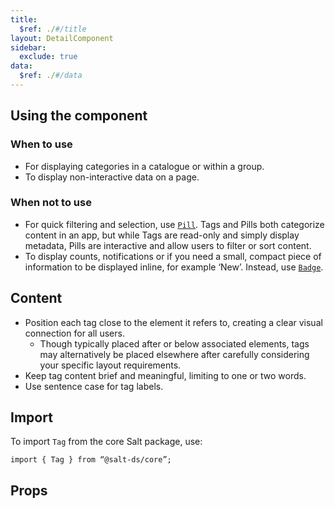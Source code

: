 ```yaml
---
title:
  $ref: ./#/title
layout: DetailComponent
sidebar:
  exclude: true
data:
  $ref: ./#/data
---
```


## Using the component

### When to use

- For displaying categories in a catalogue or within a group.
- To display non-interactive data on a page.

### When not to use

- For quick filtering and selection, use [`Pill`](/salt/components/pill). Tags and Pills both categorize content in an app, but while Tags are read-only and simply display metadata, Pills are interactive and allow users to filter or sort content.
- To display counts, notifications or if you need a small, compact piece of information to be displayed inline, for example ‘New’. Instead, use [`Badge`](/salt/components/badge).

## Content

- Position each tag close to the element it refers to, creating a clear visual connection for all users.
  - Though typically placed after or below associated elements, tags may alternatively be placed elsewhere after carefully considering your specific layout requirements.
- Keep tag content brief and meaningful, limiting to one or two words.
- Use sentence case for tag labels.

## Import

To import `Tag` from the core Salt package, use:

```
import { Tag } from “@salt-ds/core”;
```

## Props

<PropsTable componentName="Tag" packageName="core" />
